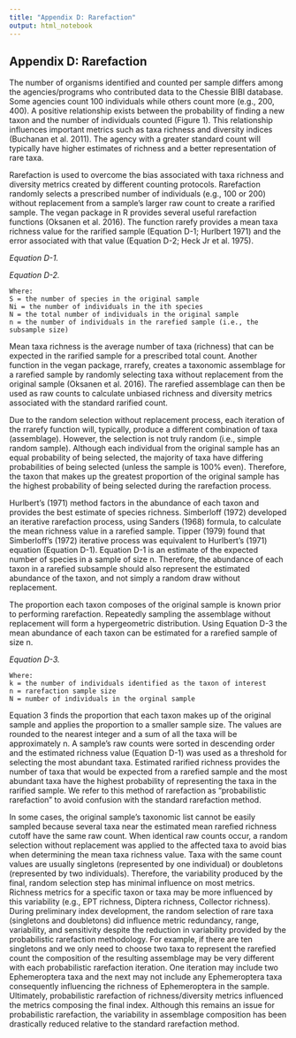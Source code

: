 ```yaml
---
title: "Appendix D: Rarefaction"
output: html_notebook
---
```


## Appendix D: Rarefaction

The number of organisms identified and counted per sample differs among the agencies/programs who contributed data to the Chessie BIBI database. Some agencies count 100 individuals while others count more (e.g., 200, 400). A positive relationship exists between the probability of finding a new taxon and the number of individuals counted (Figure 1). This relationship influences important metrics such as taxa richness and diversity indices (Buchanan et al. 2011). The agency with a greater standard count will typically have higher estimates of richness and a better representation of rare taxa.

Rarefaction is used to overcome the bias associated with taxa richness and diversity metrics created by different counting protocols. Rarefaction randomly selects a prescribed number of individuals (e.g., 100 or 200) without replacement from a sample’s larger raw count to create a rarified sample. The vegan package in R provides several useful rarefaction functions (Oksanen et al. 2016). The function rarefy provides a mean taxa richness value for the rarified sample (Equation D-1; Hurlbert 1971) and the error associated with that value (Equation D-2; Heck Jr et al. 1975).

_Equation D-1._

_Equation D-2._

    Where:
    S = the number of species in the original sample
    Ni = the number of individuals in the ith species
    N = the total number of individuals in the original sample
    n = the number of individuals in the rarefied sample (i.e., the subsample size)

Mean taxa richness is the average number of taxa (richness) that can be expected in the rarified sample for a prescribed total count. Another function in the vegan package, rrarefy, creates a taxonomic assemblage for a rarefied sample by randomly selecting taxa without replacement from the original sample (Oksanen et al. 2016). The rarefied assemblage can then be used as raw counts to calculate unbiased richness and diversity metrics associated with the standard rarified count.

Due to the random selection without replacement process, each iteration of the rrarefy function will, typically, produce a different combination of taxa (assemblage). However, the selection is not truly random (i.e., simple random sample). Although each individual from the original sample has an equal probability of being selected, the majority of taxa have differing probabilities of being selected (unless the sample is 100% even). Therefore, the taxon that makes up the greatest proportion of the original sample has the highest probability of being selected during the rarefaction process.

Hurlbert’s (1971) method factors in the abundance of each taxon and provides the best estimate of species richness. Simberloff (1972) developed an iterative rarefaction process, using Sanders (1968) formula, to calculate the mean richness value in a rarefied sample. Tipper (1979) found that Simberloff’s (1972) iterative process was equivalent to Hurlbert’s (1971) equation (Equation D-1). Equation D-1 is an estimate of the expected number of species in a sample of size n. Therefore, the abundance of each taxon in a rarefied subsample should also represent the estimated abundance of the taxon, and not simply a random draw without replacement.

The proportion each taxon composes of the original sample is known prior to performing rarefaction. Repeatedly sampling the assemblage without replacement will form a hypergeometric distribution. Using Equation D-3 the mean abundance of each taxon can be estimated for a rarefied sample of size n.

_Equation D-3._

    Where:
    k = the number of individuals identified as the taxon of interest
    n = rarefaction sample size
    N = number of individuals in the orginal sample

Equation 3 finds the proportion that each taxon makes up of the original sample and applies the proportion to a smaller sample size. The values are rounded to the nearest integer and a sum of all the taxa will be approximately n. A sample’s raw counts were sorted in descending order and the estimated richness value (Equation D-1) was used as a threshold for selecting the most abundant taxa. Estimated rarified richness provides the number of taxa that would be expected from a rarefied sample and the most abundant taxa have the highest probability of representing the taxa in the rarified sample. We refer to this method of rarefaction as “probabilistic rarefaction” to avoid confusion with the standard rarefaction method.

In some cases, the original sample’s taxonomic list cannot be easily sampled because several taxa near the estimated mean rarefied richness cutoff have the same raw count. When identical raw counts occur, a random selection without replacement was applied to the affected taxa to avoid bias when determining the mean taxa richness value. Taxa with the same count values are usually singletons (represented by one individual) or doubletons (represented by two individuals). Therefore, the variability produced by the final, random selection step has minimal influence on most metrics. Richness metrics for a specific taxon or taxa may be more influenced by this variability (e.g., EPT richness, Diptera richness, Collector richness). During preliminary index development, the random selection of rare taxa (singletons and doubletons) did influence metric redundancy, range, variability, and sensitivity despite the reduction in variability provided by the probabilistic rarefaction methodology. For example, if there are ten singletons and we only need to choose two taxa to represent the rarefied count the composition of the resulting assemblage may be very different with each probabilistic rarefaction iteration. One iteration may include two Ephemeroptera taxa and the next may not include any Ephemeroptera taxa consequently influencing the richness of Ephemeroptera in the sample. Ultimately, probabilistic rarefaction of richness/diversity metrics influenced the metrics composing the final index. Although this remains an issue for probabilistic rarefaction, the variability in assemblage composition has been drastically reduced relative to the standard rarefaction method.
